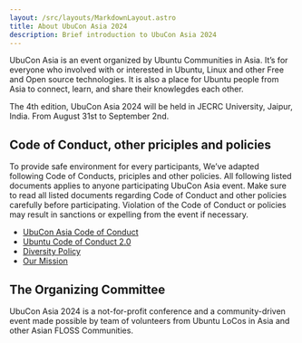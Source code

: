 ```yaml
---
layout: /src/layouts/MarkdownLayout.astro
title: About UbuCon Asia 2024
description: Brief introduction to UbuCon Asia 2024
---
```


UbuCon Asia is an event organized by Ubuntu Communities in Asia. It’s for everyone who involved with or interested in Ubuntu, Linux and other Free and Open source technologies. It is also a place for Ubuntu people from Asia to connect, learn, and share their knowlegdes each other.

The 4th edition, UbuCon Asia 2024 will be held in JECRC University, Jaipur, India. From August 31st to September 2nd.

## Code of Conduct, other priciples and policies
To provide safe environment for every participants, We’ve adapted following Code of Conducts, priciples and other policies. All following listed documents applies to anyone participating UbuCon Asia event. Make sure to read all listed documents regarding Code of Conduct and other policies carefully before participating. Violation of the Code of Conduct or policies may result in sanctions or expelling from the event if necessary.

- [UbuCon Asia Code of Conduct](https://github.com/ubucon-asia/CodeOfConduct/blob/main/UbuconAsiaCodeOfConduct.md)
- [Ubuntu Code of Conduct 2.0](https://ubuntu.com/community/ethos/code-of-conduct)
- [Diversity Policy](https://ubuntu.com/community/ethos/diversity)
- [Our Mission](https://ubuntu.com/community/ethos/mission)

## The Organizing Committee 
UbuCon Asia 2024 is a not-for-profit conference and a community-driven event made possible by team of volunteers from Ubuntu LoCos in Asia and other Asian FLOSS Communities.
<CommitteMembers/>
